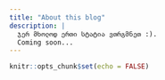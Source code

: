```yaml
---
title: "About this blog"
description: |
  ჯერ მხოლოდ ერთი სტატია ვთრგმნეთ :). 
  Coming soon...
---
```


```r
knitr::opts_chunk$set(echo = FALSE)
```
